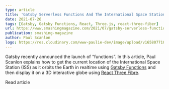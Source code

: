 ```yaml
---
type: article
title: 'Gatsby Serverless Functions And The International Space Station'
date: 2021-07-26
tags: [Gatsby, Gatsby Functions, React, Three.js, react-three-fiber]
url: https://www.smashingmagazine.com/2021/07/gatsby-serverless-functions-international-space-station/
publication: smashing-magazine
author: Paul Scanlon
logo: https://res.cloudinary.com/www-paulie-dev/image/upload/v1658077182/paulie.dev/Logos/smashing-magazine-logo_rhvh4j.png
---
```


Gatsby recently announced the launch of “functions”. In this article, Paul Scanlon explains how to get the current
location of the International Space Station (ISS) as it orbits the Earth in realtime using
[Gatsby Functions](https://www.gatsbyjs.com/docs/reference/functions/) and then display it on a 3D interactive globe
using [React Three Fibre](https://github.com/pmndrs/react-three-fiber).

<MarkdownCtaLink href="https://www.smashingmagazine.com/2021/07/gatsby-serverless-functions-international-space-station/">
  Read article
</MarkdownCtaLink>
